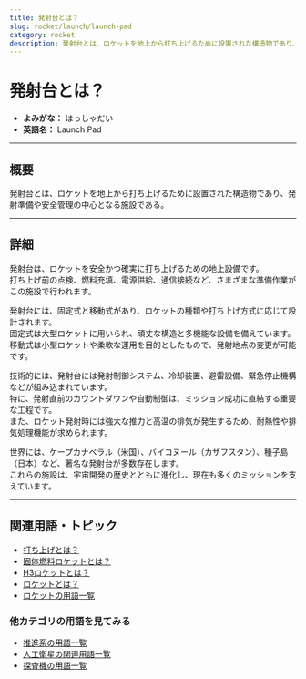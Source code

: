 ```yaml
---
title: 発射台とは？
slug: rocket/launch/launch-pad
category: rocket
description: 発射台とは、ロケットを地上から打ち上げるために設置された構造物であり、発射準備や安全管理の中心となる施設である。
---
```



<Head>
  <script type="application/ld+json">
    {`{
      "@context": "https://schema.org",
      "@type": "DefinedTerm",
      "name": "発射台とは？",
      "inDefinedTermSet": "https://www.space-portal.org",
      "termCode": "rocket/launch/launch-pad",
      "description": "発射台とは、ロケットを地上から打ち上げるために設置された構造物であり、発射準備や安全管理の中心となる施設である。",
      "url": "https://www.space-portal.org/docs/rocket/launch/launch-pad"
    }`}
  </script>
</Head>

# 発射台とは？

- **よみがな：** はっしゃだい  
- **英語名：** Launch Pad  

---

## 概要

発射台とは、ロケットを地上から打ち上げるために設置された構造物であり、発射準備や安全管理の中心となる施設である。

---

## 詳細

発射台は、ロケットを安全かつ確実に打ち上げるための地上設備です。  
打ち上げ前の点検、燃料充填、電源供給、通信接続など、さまざまな準備作業がこの施設で行われます。  

発射台には、固定式と移動式があり、ロケットの種類や打ち上げ方式に応じて設計されます。  
固定式は大型ロケットに用いられ、頑丈な構造と多機能な設備を備えています。  
移動式は小型ロケットや柔軟な運用を目的としたもので、発射地点の変更が可能です。  

技術的には、発射台には発射制御システム、冷却装置、避雷設備、緊急停止機構などが組み込まれています。  
特に、発射直前のカウントダウンや自動制御は、ミッション成功に直結する重要な工程です。  
また、ロケット発射時には強大な推力と高温の排気が発生するため、耐熱性や排気処理機能が求められます。  

世界には、ケープカナベラル（米国）、バイコヌール（カザフスタン）、種子島（日本）など、著名な発射台が多数存在します。  
これらの施設は、宇宙開発の歴史とともに進化し、現在も多くのミッションを支えています。

---

## 関連用語・トピック
  
- [打ち上げとは？](rocket/launch/launch)  
- [固体燃料ロケットとは？](rocket/type/solid-rocket)  
- [H3ロケットとは？](rocket/index/h3-rocket) 
- [ロケットとは？](rocket/rocket)
- [ロケットの用語一覧](category/rocket)

### 他カテゴリの用語を見てみる
- [推進系の用語一覧](category/propulsion)
- [人工衛星の関連用語一覧](category/satellite)
- [探査機の用語一覧](category/explorer)